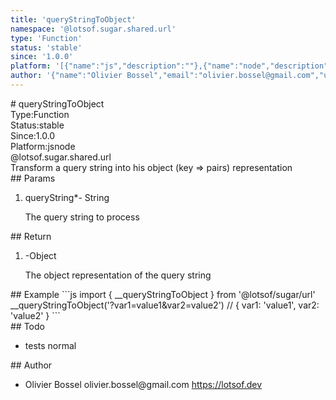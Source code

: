 ```yaml
---
title: 'queryStringToObject'
namespace: '@lotsof.sugar.shared.url'
type: 'Function'
status: 'stable'
since: '1.0.0'
platform: '[{"name":"js","description":""},{"name":"node","description":""}]'
author: '{"name":"Olivier Bossel","email":"olivier.bossel@gmail.com","url":"https://lotsof.dev"}'
---
```

<div class="docmap-mdx">
# queryStringToObject
<div class="_metas">
<div class="_type"><span class="_type-label">Type:</span><span class="_type-value">Function</span></div>
<div class="_status"><span class="_status-label">Status:</span><span class="_status-value -stable">stable</span></div>
<div class="_since"><span class="_since-label">Since:</span><span class="_since-value">1.0.0</span></div>
<div class="_platform"><span class="_platform-label">Platform:</span><span class="_platform-value -js">js</span><span class="_platform-value -node">node</span></div>
</div>
<div class="_namespace">@lotsof.sugar.shared.url</div>
<div class="_description typo-format typo-rhythm">
Transform a query string into his object (key =&gt; pairs) representation
</div>
<div class="_params">
## Params
<ol class="_list">
<li class="_item">
<span class="_name">queryString<span class="_required">*</span></span><span class="_default">-</span> <span class="_type">String</span>
<p class="_description">The query string to process</p>
</li>
</ol>
</div>
<div class="_return">
## Return
<ol class="_list">
<li class="_item">
<span class="_default">-</span><span class="_type">Object</span>
<p class="_description">The object representation of the query string</p>
</li>
</ol>
</div>
<div class="_examples">
## Example
```js
import { __queryStringToObject } from '@lotsof/sugar/url'
__queryStringToObject('?var1=value1&var2=value2') // { var1: 'value1', var2: 'value2' }
```
</div>
<div class="_todo">
## Todo
<ul class="_list">
<li class="_item">
<span class="_description">tests</span>
<span class="_priority -normal">normal</span>
</li>
</ul>
</div>
<div class="_author">
## Author
<ul class="_list">
<li class="_item">
<span class="_name">Olivier Bossel</span>
<span class="_email">olivier.bossel@gmail.com</span>
<a href="https://lotsof.dev" target="_blank" class="_url">https://lotsof.dev</a>
</li>
</ul>
</div>
</div>